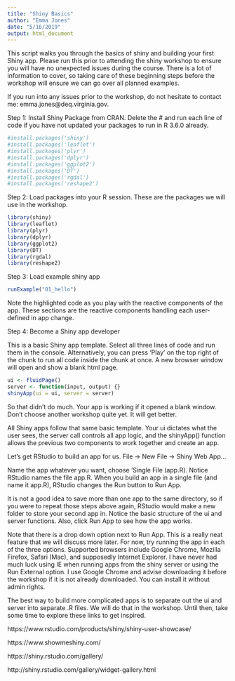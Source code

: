 ```yaml
---
title: "Shiny Basics"
author: "Emma Jones"
date: "5/16/2019"
output: html_document
---
```




This script walks you through the basics of shiny and building your first Shiny app. Please run this prior to attending the shiny workshop to ensure you will have no unexpected issues during the course. There is a lot of information to cover, so taking care of these beginning steps before the workshop will ensure we can go over all planned examples.

If you run into any issues prior to the workshop, do not hesitate to contact me:
  emma.jones@deq.virginia.gov.

Step 1: Install Shiny Package from CRAN. Delete the # and run each line of code if you have not updated your packages to run in R 3.6.0 already.

```r
#install.packages('shiny')
#install.packages('leaflet')
#install.packages('plyr')
#install.packages('dplyr')
#install.packages('ggplot2')
#install.packages('DT')
#install.packages('rgdal')
#install.packages('reshape2')
```


Step 2: Load packages into your R session. These are the packages we will use in the workshop.

```r
library(shiny)
library(leaflet)
library(plyr)
library(dplyr)
library(ggplot2)
library(DT)
library(rgdal)
library(reshape2)
```


Step 3: Load example shiny app

```r

runExample("01_hello")

```

Note the highlighted code as you play with the reactive components of the app. These sections are the reactive components handling each user-defined in app change. 


Step 4: Become a Shiny app developer

This is a basic Shiny app template. Select all three lines of code and run them in the console. Alternatively, you can press 'Play' on the top right of the chunk to run all code inside the chunk at once. A new browser window will open and show a blank html page. 

```r

ui <- fluidPage()
server <- function(input, output) {}
shinyApp(ui = ui, server = server)

```


So that didn't do much. Your app is working if it opened a blank window. Don't choose another workshop quite yet. It will get better.

All Shiny apps follow that same basic template. Your ui dictates what the user sees, the server call controls all app logic, and the shinyApp() function allows the previous two components to work together and create an app. 

Let's get RStudio to build an app for us. File -> New File -> Shiny Web App... 

Name the app whatever you want, choose 'Single File (app.R). Notice RStudio names the file app.R. When you build an app in a single file (and name it app.R), RStudio changes the Run button to Run App. 

It is not a good idea to save more than one app to the same directory, so if you were to repeat those steps above again, RStudio would make a new  folder to store your second app in. Notice the basic structure of the ui and server functions. Also, click Run App to see how the app works. 

Note that there is a drop down option next to Run App. This is a really neat feature that we will discuss more later. For now, try running the app in each of the three options. Supported browsers include Google Chrome, Mozilla Firefox, Safari (Mac), and supposedly Internet Explorer. I have never had much luck using IE when running apps from the shiny server or using the Run External option. I use Google Chrome and advise downloading it before the  workshop if it is not already downloaded. You can install it without admin rights.

The best way to build more complicated apps is to separate out the ui and server into separate .R files.  We will do that in the workshop. Until then, take some time to explore these links to get inspired. 

https://www.rstudio.com/products/shiny/shiny-user-showcase/

https://www.showmeshiny.com/

https://shiny.rstudio.com/gallery/

http://shiny.rstudio.com/gallery/widget-gallery.html

